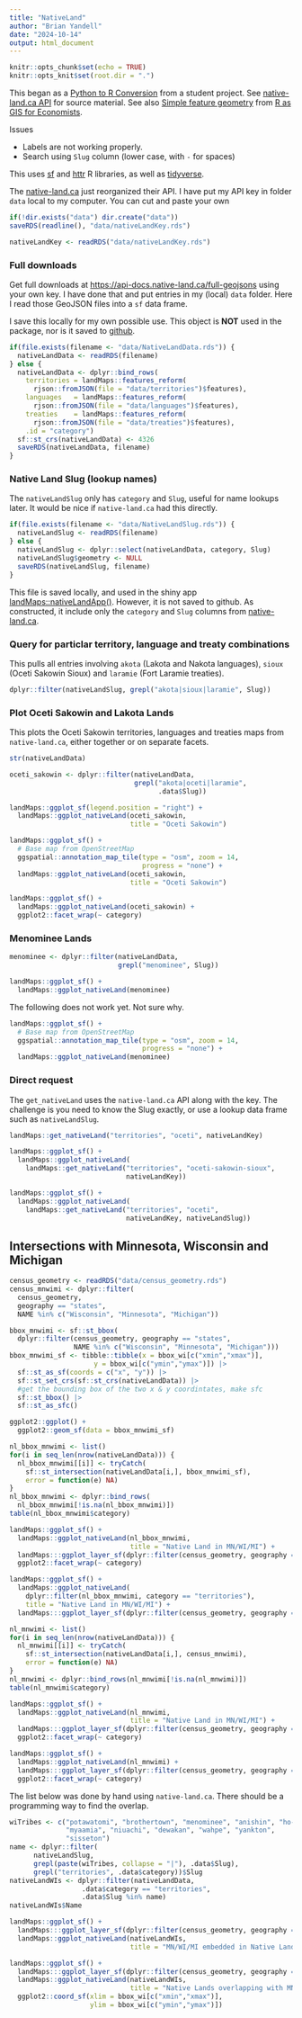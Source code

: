 ```yaml
---
title: "NativeLand"
author: "Brian Yandell"
date: "2024-10-14"
output: html_document
---
```


```r
knitr::opts_chunk$set(echo = TRUE)
knitr::opts_knit$set(root.dir = ".")
```

This began as a 
[Python to R Conversion](https://www.codeconvert.ai/python-to-r-converter)
from a student project.
See
[native-land.ca API](https://native-land.ca/resources/api-docs/)
for source material.
See also 
[Simple feature geometry](https://tmieno2.github.io/R-as-GIS-for-Economists/simple-feature-geometry-simple-feature-geometry-list-column-and-simple-feature.html)
from
[R as GIS for Economists](https://tmieno2.github.io/R-as-GIS-for-Economists/).

Issues

- Labels are not working properly.
- Search using `Slug` column (lower case, with `-` for spaces)

This uses
[sf](https://r-spatial.github.io/sf/)
and
[httr](https://httr.r-lib.org/)
R libraries, as well as
[tidyverse](https://www.tidyverse.org/).

The
[native-land.ca](https://native-land.ca/resources/api-docs/)
just reorganized their API.
I have put my API key in folder `data` local to my computer.
You can cut and paste your own

```r
if(!dir.exists("data") dir.create("data"))
saveRDS(readline(), "data/nativeLandKey.rds")
```

```r
nativeLandKey <- readRDS("data/nativeLandKey.rds")
```

### Full downloads

Get full downloads at <https://api-docs.native-land.ca/full-geojsons>
using your own key.
I have done that and put entries in my (local) `data` folder.
Here I read those GeoJSON files into a `sf` data frame.

I save this locally for my own possible use.
This object is **NOT** used in the package, nor is it
saved to
[github](https://github.com/byandell-Tribal/nativeLand).

```r
if(file.exists(filename <- "data/NativeLandData.rds")) {
  nativeLandData <- readRDS(filename)
} else {
  nativeLandData <- dplyr::bind_rows(
    territories = landMaps::features_reform(
      rjson::fromJSON(file = "data/territories")$features),
    languages   = landMaps::features_reform(
      rjson::fromJSON(file = "data/languages")$features),
    treaties    = landMaps::features_reform(
      rjson::fromJSON(file = "data/treaties")$features),
    .id = "category")
  sf::st_crs(nativeLandData) <- 4326
  saveRDS(nativeLandData, filename)
}
```

### Native Land Slug (lookup names)

The `nativeLandSlug` only has `category` and `Slug`,
useful for name lookups later. 
It would be nice if `native-land.ca` had this directly.

```r
if(file.exists(filename <- "data/NativeLandSlug.rds")) {
  nativeLandSlug <- readRDS(filename)
} else {
  nativeLandSlug <- dplyr::select(nativeLandData, category, Slug)
  nativeLandSlug$geometry <- NULL
  saveRDS(nativeLandSlug, filename)
}
```

This file is saved locally, and used in the shiny app
[landMaps::nativeLandApp()](https://github.com/byandell-Tribal/landMaps/blob/main/R/nativeLand.R).
However, it is not saved to github.
As constructed, it include only the `category` and `Slug`
columns from
[native-land.ca](https://native-land.ca/resources/api-docs/).

### Query for particlar territory, language and treaty combinations

This pulls all entries involving `akota` (Lakota and Nakota languages),
`sioux` (Oceti Sakowin Sioux) and `laramie` (Fort Laramie treaties).

```r
dplyr::filter(nativeLandSlug, grepl("akota|sioux|laramie", Slug))
```

### Plot Oceti Sakowin and Lakota Lands

This plots the Oceti Sakowin territories, languages and treaties
maps from `native-land.ca`, either together or on separate facets.

```r
str(nativeLandData)
```

```r
oceti_sakowin <- dplyr::filter(nativeLandData,
                               grepl("akota|oceti|laramie",
                                     .data$Slug))
```

```r
landMaps::ggplot_sf(legend.position = "right") + 
  landMaps::ggplot_nativeLand(oceti_sakowin,
                              title = "Oceti Sakowin")
```

```r
landMaps::ggplot_sf() + 
  # Base map from OpenStreetMap
  ggspatial::annotation_map_tile(type = "osm", zoom = 14,
                                 progress = "none") +
  landMaps::ggplot_nativeLand(oceti_sakowin,
                              title = "Oceti Sakowin")
```

```r
landMaps::ggplot_sf() + 
  landMaps::ggplot_nativeLand(oceti_sakowin) +
  ggplot2::facet_wrap(~ category)
```

### Menominee Lands

```r
menominee <- dplyr::filter(nativeLandData,
                           grepl("menominee", Slug))
```

```r
landMaps::ggplot_sf() +
  landMaps::ggplot_nativeLand(menominee)
```

The following does not work yet. Not sure why.

```r
landMaps::ggplot_sf() +
  # Base map from OpenStreetMap
  ggspatial::annotation_map_tile(type = "osm", zoom = 14,
                                 progress = "none") +
  landMaps::ggplot_nativeLand(menominee)
```

### Direct request

The `get_nativeLand` uses the `native-land.ca` API along with the key.
The challenge is you need to know the Slug exactly,
or use a lookup data frame such as `nativeLandSlug`.

```r
landMaps::get_nativeLand("territories", "oceti", nativeLandKey)
```

```r
landMaps::ggplot_sf() +
  landMaps::ggplot_nativeLand(
    landMaps::get_nativeLand("territories", "oceti-sakowin-sioux",
                             nativeLandKey))
```

```r
landMaps::ggplot_sf() +
  landMaps::ggplot_nativeLand(
    landMaps::get_nativeLand("territories", "oceti",
                             nativeLandKey, nativeLandSlug))
```

## Intersections with Minnesota, Wisconsin and Michigan

```r
census_geometry <- readRDS("data/census_geometry.rds")
census_mnwimi <- dplyr::filter(
  census_geometry,
  geography == "states",
  NAME %in% c("Wisconsin", "Minnesota", "Michigan"))
```

```r
bbox_mnwimi <- sf::st_bbox(
  dplyr::filter(census_geometry, geography == "states",
                NAME %in% c("Wisconsin", "Minnesota", "Michigan")))
bbox_mnwimi_sf <- tibble::tibble(x = bbox_wi[c("xmin","xmax")],
                     y = bbox_wi[c("ymin","ymax")]) |> 
  sf::st_as_sf(coords = c("x", "y")) |> 
  sf::st_set_crs(sf::st_crs(nativeLandData)) |>
  #get the bounding box of the two x & y coordintates, make sfc
  sf::st_bbox() |>
  sf::st_as_sfc()
```

```r
ggplot2::ggplot() +
  ggplot2::geom_sf(data = bbox_mnwimi_sf)
```

```r
nl_bbox_mnwimi <- list()
for(i in seq_len(nrow(nativeLandData))) {
  nl_bbox_mnwimi[[i]] <- tryCatch(
    sf::st_intersection(nativeLandData[i,], bbox_mnwimi_sf),
    error = function(e) NA)
}
nl_bbox_mnwimi <- dplyr::bind_rows(
  nl_bbox_mnwimi[!is.na(nl_bbox_mnwimi)])
table(nl_bbox_mnwimi$category)
```

```r
landMaps::ggplot_sf() +
  landMaps::ggplot_nativeLand(nl_bbox_mnwimi,
                              title = "Native Land in MN/WI/MI") +
  landMaps:::ggplot_layer_sf(dplyr::filter(census_geometry, geography == "states", NAME %in% c("Wisconsin", "Minnesota", "Michigan")), color = "black") +
  ggplot2::facet_wrap(~ category)
```

```r
landMaps::ggplot_sf() +
  landMaps::ggplot_nativeLand(
    dplyr::filter(nl_bbox_mnwimi, category == "territories"),
    title = "Native Land in MN/WI/MI") +
  landMaps:::ggplot_layer_sf(dplyr::filter(census_geometry, geography == "states", NAME %in% c("Wisconsin", "Minnesota", "Michigan")), color = "black")
```

```r
nl_mnwimi <- list()
for(i in seq_len(nrow(nativeLandData))) {
  nl_mnwimi[[i]] <- tryCatch(
    sf::st_intersection(nativeLandData[i,], census_mnwimi),
    error = function(e) NA)
}
nl_mnwimi <- dplyr::bind_rows(nl_mnwimi[!is.na(nl_mnwimi)])
table(nl_mnwimi$category)
```

```r
landMaps::ggplot_sf() +
  landMaps::ggplot_nativeLand(nl_mnwimi,
                              title = "Native Land in MN/WI/MI") +
  landMaps:::ggplot_layer_sf(dplyr::filter(census_geometry, geography == "states", NAME %in% c("Wisconsin", "Minnesota", "Michigan")), color = "red") +
  ggplot2::facet_wrap(~ category)
```


```r
landMaps::ggplot_sf() +
  landMaps::ggplot_nativeLand(nl_mnwimi) +
  landMaps:::ggplot_layer_sf(dplyr::filter(census_geometry, geography == "states", NAME %in% c("Wisconsin", "Minnesota", "Michigan")), color = "red") +
  ggplot2::facet_wrap(~ category)
```

The list below was done by hand using `native-land.ca`.
There should be a programming way to find the overlap.

```r
wiTribes <- c("potawatomi", "brothertown", "menominee", "anishin", "ho-chunk", "oceti", "odawa", "mississauga", "fox", "wyandot",
              "myaamia", "niuachi", "dewakan", "wahpe", "yankton",
              "sisseton")
name <- dplyr::filter(
      nativeLandSlug,
      grepl(paste(wiTribes, collapse = "|"), .data$Slug),
      grepl("territories", .data$category))$Slug
nativeLandWIs <- dplyr::filter(nativeLandData,
                  .data$category == "territories",
                  .data$Slug %in% name)
nativeLandWIs$Name
```

```r
landMaps::ggplot_sf() +
  landMaps:::ggplot_layer_sf(dplyr::filter(census_geometry, geography == "states", NAME %in% c("Wisconsin", "Minnesota", "Michigan"))) +
  landMaps::ggplot_nativeLand(nativeLandWIs,
                              title = "MN/WI/MI embedded in Native Lands")
```

```r
landMaps::ggplot_sf() +
  landMaps:::ggplot_layer_sf(dplyr::filter(census_geometry, geography == "states", NAME %in% c("Wisconsin", "Minnesota", "Michigan"))) +
  landMaps::ggplot_nativeLand(nativeLandWIs,
                              title = "Native Lands overlapping with MN/WI/MI") +
  ggplot2::coord_sf(xlim = bbox_wi[c("xmin","xmax")],
                    ylim = bbox_wi[c("ymin","ymax")])

```
